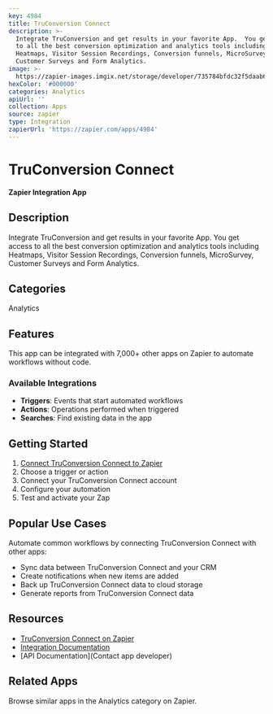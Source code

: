 ```yaml
---
key: 4984
title: TruConversion Connect
description: >-
  Integrate TruConversion and get results in your favorite App.  You get access
  to all the best conversion optimization and analytics tools including
  Heatmaps, Visitor Session Recordings, Conversion funnels, MicroSurvey,
  Customer Surveys and Form Analytics.
image: >-
  https://zapier-images.imgix.net/storage/developer/735784bfdc32f5daab69d576bd2ee5f0.png?auto=format%2Ccompress&ixlib=python-3.0.0&q=50
hexColor: '#000000'
categories: Analytics
apiUrl: ''
collection: Apps
source: zapier
type: Integration
zapierUrl: 'https://zapier.com/apps/4984'
---
```

# TruConversion Connect

**Zapier Integration App**

## Description

Integrate TruConversion and get results in your favorite App.  You get access to all the best conversion optimization and analytics tools including Heatmaps, Visitor Session Recordings, Conversion funnels, MicroSurvey, Customer Surveys and Form Analytics.

## Categories

Analytics

## Features

This app can be integrated with 7,000+ other apps on Zapier to automate workflows without code.

### Available Integrations

- **Triggers**: Events that start automated workflows
- **Actions**: Operations performed when triggered
- **Searches**: Find existing data in the app

## Getting Started

1. [Connect TruConversion Connect to Zapier](https://zapier.com/apps/4984)
2. Choose a trigger or action
3. Connect your TruConversion Connect account
4. Configure your automation
5. Test and activate your Zap

## Popular Use Cases

Automate common workflows by connecting TruConversion Connect with other apps:

- Sync data between TruConversion Connect and your CRM
- Create notifications when new items are added
- Back up TruConversion Connect data to cloud storage
- Generate reports from TruConversion Connect data

## Resources

- [TruConversion Connect on Zapier](https://zapier.com/apps/4984)
- [Integration Documentation](https://zapier.com/apps/4984/integrations)
- [API Documentation](Contact app developer)

## Related Apps

Browse similar apps in the Analytics category on Zapier.
